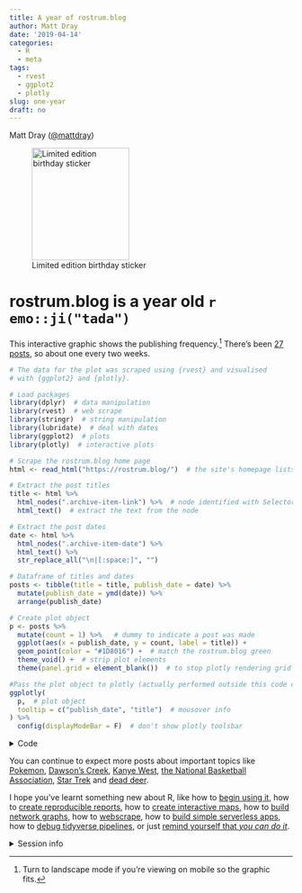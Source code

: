 ```yaml
---
title: A year of rostrum.blog
author: Matt Dray
date: '2019-04-14'
categories:
  - R
  - meta
tags:
  - rvest
  - ggplot2
  - plotly
slug: one-year
draft: no
---
```


Matt Dray ([\@mattdray](https://www.twitter.com/mattdray))

![Limited edition birthday sticker](/post/2019-04-14-one-year_files/rostrum_hex_bday.png){width=173px height=200px}

# rostrum.blog is a year old `r emo::ji("tada")`

This interactive graphic shows the publishing frequency.[^mobile] There's been [27 posts](https://www.rostrum.blog/), so about one every two weeks. 

```r
# The data for the plot was scraped using {rvest} and visualised
# with {ggplot2} and {plotly}.

# Load packages
library(dplyr)  # data manipulation
library(rvest)  # web scrape
library(stringr)  # string manipulation
library(lubridate)  # deal with dates
library(ggplot2)  # plots
library(plotly)  # interactive plots

# Scrape the rostrum.blog home page
html <- read_html("https://rostrum.blog/")  # the site's homepage lists the posts

# Extract the post titles
title <- html %>%
  html_nodes(".archive-item-link") %>%  # node identified with SelectorGadget 
  html_text()  # extract the text from the node

# Extract the post dates
date <- html %>%
  html_nodes(".archive-item-date") %>%
  html_text() %>%
  str_replace_all("\n|[:space:]", "")

# Dataframe of titles and dates
posts <- tibble(title = title, publish_date = date) %>% 
  mutate(publish_date = ymd(date)) %>% 
  arrange(publish_date)

# Create plot object
p <- posts %>%
  mutate(count = 1) %>%   # dummy to indicate a post was made
  ggplot(aes(x = publish_date, y = count, label = title)) +
  geom_point(color = "#1D8016") +  # match the rostrum.blog green
  theme_void() +  # strip plot elements
  theme(panel.grid = element_blank())  # to stop plotly rendering grid

#Pass the plot object to plotly (actually performed outside this code chunk)
ggplotly(
  p,  # plot object
  tooltip = c("publish_date", "title")  # mousover info
) %>%
  config(displayModeBar = F)  # don't show plotly toolsbar
```

<details><summary>Code</summary>
```r
# The data for the plot was scraped using {rvest} and visualised
# with {ggplot2} and {plotly}.

# Load packages
library(dplyr)  # data manipulation
library(rvest)  # web scrape
library(stringr)  # string manipulation
library(lubridate)  # deal with dates
library(ggplot2)  # plots
library(plotly)  # interactive plots

# Scrape the rostrum.blog home page
html <- read_html("https://rostrum.blog/")  # fro the frontpage

# Extract the post titles
title <- html %>%
  html_nodes(".archive-item-link") %>%  # node identified with SelectorGadget 
  html_text()  # extract the text from the node

# Extract the post dates
date <- html %>%
  html_nodes(".archive-item-date") %>%
  html_text() %>%
  str_replace_all("\n|[:space:]", "")

# Dataframe of titles and dates
posts <- tibble(title = title, publish_date = date) %>% 
  mutate(publish_date = ymd(date)) %>% 
  arrange(publish_date)

# Create plot object
p <- posts %>%
  mutate(count = 1) %>%   # dummy to indicate a post was made
  ggplot(aes(x = publish_date, y = count, label = title)) +
  geom_point(color = "#1D8016") +  # match the rostrum.blog green
  theme_void() +  # strip plot elements
  theme(panel.grid = element_blank())  # to stop plotly rendering grid

# Pass the plot object to plotly
ggplotly(
  p,  # plot object
  tooltip = c("publish_date", "title")  # mousover info
) %>%
  config(displayModeBar = F)  # don't show plotly toolsbar
```
</details>

You can continue to expect more posts about important topics like [Pokemon](https://www.rostrum.blog/2018/05/19/pokeballs-in-super-smash-bros/), [Dawson's Creek](https://www.rostrum.blog/2018/06/26/mail-merge/), [Kanye West](https://www.rostrum.blog/2018/06/05/tid-ye-text/), [the National Basketball Association](https://www.rostrum.blog/2018/12/24/nba-travel/), [Star Trek](https://www.rostrum.blog/2018/04/14/r-trek-exploring-stardates/) and [dead deer](https://www.rostrum.blog/2019/01/18/deer-collisions/).

I hope you've learnt something new about R, like how to [begin using it](https://www.rostrum.blog/2018/11/04/r-train-pkmn/), how to [create reproducible reports](https://www.rostrum.blog/2018/09/24/knitting-club/), how to [create interactive maps](https://www.rostrum.blog/2018/04/27/two-dogs-in-toilet-elderly-lady-involved/), how to [build network graphs](https://www.rostrum.blog/2019/02/14/relayverse/), how to [webscrape](https://www.rostrum.blog/2019/03/04/polite-webscrape/), how to [build simple serverless apps](https://www.rostrum.blog/2018/09/12/crosstalk-memes/), how to [debug tidyverse pipelines](https://www.rostrum.blog/2019/04/07/fix-leaky-pipes/), or just [remind yourself that _you can do it_](https://www.rostrum.blog/2019/04/07/fix-leaky-pipes/).

<details><summary>Session info</summary>
```r
# Also print session info
xfun::session_info()
```
</details>

[^mobile]: Turn to landscape mode if you're viewing on mobile so the graphic fits.